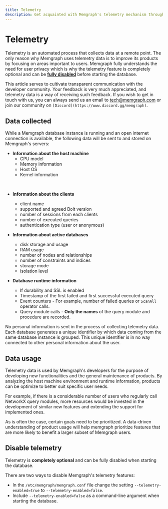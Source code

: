 ```yaml
---
title: Telemetry
description: Get acquainted with Memgraph's telemetry mechanism through our detailed documentation. A tool to augment your graph computing experience.
---
```


# Telemetry

Telemetry is an automated process that collects data at a remote point. The only
reason why Memgraph uses telemetry data is to improve its products by focusing
on areas important to users. Memgraph fully understands the need for user
privacy which is why the telemetry feature is completely optional and can be
**[fully disabled](#how-to-disable-telemetry)** before starting the database. 

This article serves to cultivate transparent communication with the developer
community. Your feedback is very much appreciated, and telemetry data is a way
of receiving such feedback. If you wish to get in touch with us, you can always
send us an email to [tech@memgraph.com](mailto:tech@memgraph.com) or join our
community on `[Discord](https://www.discord.gg/memgraph)`.

## Data collected

While a Memgraph database instance is running and an open internet connection is
available, the following data will be sent to and stored on Memgraph's servers:

- **Information about the host machine**
  - CPU model
  - Memory information
  - Host OS
  - Kernel information
<br/>    

- **Information about the clients**
  - client name
  - supported and agreed Bolt version
  - number of sessions from each clients
  - number of executed queries
  - authentication type (user or anonymous)

- **Information about active databases**
  - disk storage and usage
  - RAM usage
  - number of nodes and relationships
  - number of constraints and indices
  - storage mode 
  - isolation level 

- **Database runtime information**
    - If durability and SSL is enabled
    - Timestamp of the first failed and first successful executed query
    - Event counters - For example, number of failed queries or `ScanAll` operator calls.
    - Query module calls - **Only the names** of the query module and procedure are recorded.


No personal information is sent in the process of collecting telemetry data.
Each database generates a unique identifier by which data coming from the same
database instance is grouped. This unique identifier is in no way connected to
other personal information about the user.

## Data usage

Telemetry data is used by Memgraph's developers for the purpose of developing
new functionalities and the general maintenance of products. By analyzing the
host machine environment and runtime information, products can be optimize to
better suit specific user needs.

For example, if there is a considerable number of users who regularly call
NetworkX query modules, more resources would be invested in the development of
similar new features and extending the support for implemented ones.

As is often the case, certain goals need to be prioritized. A data-driven
understanding of product usage will help memgraph prioritize features that are
more likely to benefit a larger subset of Memgraph users.

## Disable telemetry

Telemetry is **completely optional** and can be fully disabled when starting the
database. 

There are two ways to disable Memgraph's telemetry features:
- In the `/etc/memgraph/memgraph.conf` file change the setting
  `--telemetry-enabled=true` to `--telemetry-enabled=false`.
- Include `--telemetry-enabled=false` as a command-line argument when starting
  the database.